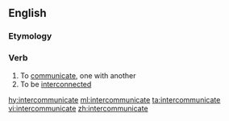 ==English==

===Etymology===
{{prefix|en|inter|communicate}}

===Verb===
{{en-verb|intercommunicat}}

# To [[communicate]], one with another
# To be [[interconnected]]

[[hy:intercommunicate]]
[[ml:intercommunicate]]
[[ta:intercommunicate]]
[[vi:intercommunicate]]
[[zh:intercommunicate]]